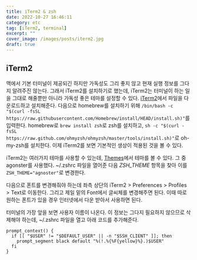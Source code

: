```yaml
---
title: iTerm2 & zsh
date: 2022-10-27 16:46:11
category: etc
tag: [iTerm2, terminal]
excerpt: ""
cover_image: /images/posts/iterm2.jpg
draft: true
---
```


## iTerm2

맥에서 기본 터미널이 제공되긴 하지만 가독성도 그리 좋지 않고 현재 실행 정보를 그다지 알려주진 않는다.
그래서 iTerm2를 설치하기로 했는데, iTerm2는 터미널이 하는 일을 그대로 해줄뿐만 아니라 가독성 좋은 테마를 설정할 수 있다.
[iTerm2](https://iterm2.com/downloads.html)에서 파일을 다운로드하고 설치해준다.
다음으로 homebrew를 설치하기 위해 `/bin/bash -c "$(curl -fsSL https://raw.githubusercontent.com/Homebrew/install/HEAD/install.sh)"`를 입력한다.
homebrew로 `brew install zsh`로 zsh를 설치하고, `sh -c "$(curl -fsSL https://raw.github.com/ohmyzsh/ohmyzsh/master/tools/install.sh)"`로 oh-my-zsh를 설치한다.
이제 iTerm2를 보면 기본적인 생상이 적용된 것을 볼 수 있다.

iTerm2는 여러가지 테마를 사용할 수 있는데, [Themes](https://github.com/ohmyzsh/ohmyzsh/wiki/Themes)에서 테마를 볼 수 있다.
그 중 agonster를 사용했다.
~/.zshrc 파일을 열어준 다음 _ZSH_THEME_ 항목을 찾아 이를 `ZSH_THEME="agnoster"`로 변경한다.

다음으로 폰트를 변경해줘야 하는데 좌측 상단의 iTerm2 > Preferences > Profiles > Text로 이동한다.
그리고 제일 밑의 Font에서 글씨체를 변경해주면 된다.
이때 따로 원하는 폰트가 있을 경우 인터넷에서 다운 받아서 사용하면 된다.

터미널의 가장 앞을 보면 사용자 이름이 나온다.
이 정보는 그다지 필요하지 않으므로 삭제해야 하는데, ~/.zshrc 파일을 열고 아래 코드를 추가해준다.

```
prompt_context() {
  if [[ "$USER" != "$DEFAULT_USER" || -n "$SSH_CLIENT" ]]; then
    prompt_segment black default "%(!.%{%F{yellow}%}.)$USER"
  fi
}
```
